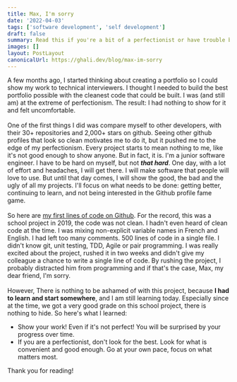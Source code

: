 ```yaml
---
title: Max, I'm sorry
date: '2022-04-03'
tags: ['software development', 'self development']
draft: false
summary: Read this if you're a bit of a perfectionist or have trouble building your portfolio.
images: []
layout: PostLayout
canonicalUrl: https://ghali.dev/blog/max-im-sorry
---
```


A few months ago, I started thinking about creating a portfolio so I could show my work to technical interviewers.
I thought I needed to build the best portfolio possible with the cleanest code that could be built.
I was (and still am) at the extreme of perfectionism. The result: I had nothing to show for it and felt uncomfortable.<br /><br />
One of the first things I did was compare myself to other developers, with their 30+ repositories and 2,000+ stars on github.
Seeing other github profiles that look so clean motivates me to do it, but it pushed me to the edge of my perfectionism.
Every project starts to mean nothing to me, like it's not good enough to show anyone. But in fact, it is.
I'm a junior software engineer. I have to be hard on myself, but not **_that hard_**.
One day, with a lot of effort and headaches, I will get there. I will make software that people will love to use. But until that day comes, I will show the good, the bad and the ugly of all my projects.
I'll focus on what needs to be done: getting better, continuing to learn, and not being interested in the Github profile fame game. <br /><br />
So here are [my first lines of code on Github](https://github.com/datscyril/cameleon).
For the record, this was a school project in 2019, the code was not clean. I hadn't even heard of clean code at the time.
I was mixing non-explicit variable names in French and English.
I had left too many comments. 500 lines of code in a single file. I didn't know git, unit testing, TDD, Agile or pair programming.
I was really excited about the project, rushed it in two weeks and didn't give my colleague a chance to write a single line of code.
By rushing the project, I probably distracted him from programming and if that's the case, Max, my dear friend, I'm sorry. <br /><br />
However, There is nothing to be ashamed of with this project, because **I had to learn and start somewhere**, and I am still learning today.
Especially since at the time, we got a very good grade on this school project, there is nothing to hide.
So here's what I learned:

- Show your work! Even if it's not perfect! You will be surprised by your progress over time.
- If you are a perfectionist, don't look for the best. Look for what is convenient and good enough. Go at your own pace, focus on what matters most.

Thank you for reading!
